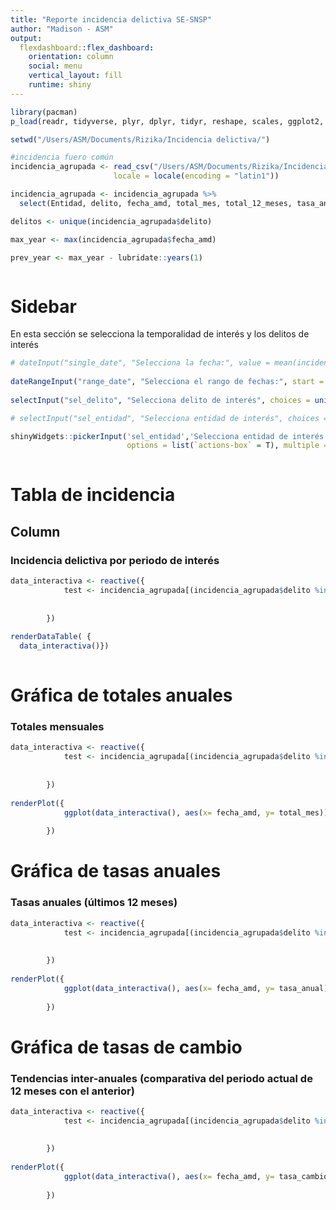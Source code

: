 ```yaml
---
title: "Reporte incidencia delictiva SE-SNSP"
author: "Madison - ASM"
output:
  flexdashboard::flex_dashboard:
    orientation: column
    social: menu
    vertical_layout: fill
    runtime: shiny
---
```


```r
library(pacman)
p_load(readr, tidyverse, plyr, dplyr, tidyr, reshape, scales, ggplot2, kableExtra, ggthemes, ggrepel, data.table, zoo, flexdashboard, flextable, DT, datasets, lubridate, shiny, shinyWidgets,  rsconnect)

setwd("/Users/ASM/Documents/Rizika/Incidencia delictiva/")

#incidencia fuero común
incidencia_agrupada <- read_csv("/Users/ASM/Documents/Rizika/Incidencia delictiva/bases de ingesta/incidencia_agrupada.csv", 
                       locale = locale(encoding = "latin1"))

incidencia_agrupada <- incidencia_agrupada %>% 
  select(Entidad, delito, fecha_amd, total_mes, total_12_meses, tasa_anual, tasa_anual_pasada, tasa_cambio )

delitos <- unique(incidencia_agrupada$delito)

max_year <- max(incidencia_agrupada$fecha_amd)

prev_year <- max_year - lubridate::years(1)



```



Sidebar {.sidebar}
=======================================================================

<!-- Descripción de `datos`: la BD comprende la incidencia delictiva presentada por el Secretarido Ejecutivo, desde un punto de vista de los casos mas no de las víctimas. El periodo de recopilación va de 2015 a 2021. Las tasas se construyen conforme el total de incidentes entre el total de población del estado por cada cien mil habitantes.  -->

<!-- [página para descarga de datos](https://www.gob.mx/sesnsp/acciones-y-programas/incidencia-delictiva-del-fuero-comun-nueva-metodologia?state=published) -->



En esta sección se selecciona la temporalidad de interés y los delitos de interés

```r

# dateInput("single_date", "Selecciona la fecha:", value = mean(incidencia_agrupada$fecha_amd), min = min(incidencia_agrupada$fecha_amd), max = max(incidencia_agrupada$fecha_amd), format = "yyyy-mm-dd")
                      
dateRangeInput("range_date", "Selecciona el rango de fechas:", start = prev_year, end = max(incidencia_agrupada$fecha_amd), min = min(incidencia_agrupada$fecha_amd), max = max(incidencia_agrupada$fecha_amd),  format = "yyyy-mm-dd" )
                      
selectInput("sel_delito", "Selecciona delito de interés", choices = unique(incidencia_agrupada$delito) )

# selectInput("sel_entidad", "Selecciona entidad de interés", choices = unique(incidencia_agrupada$Entidad))

shinyWidgets::pickerInput('sel_entidad','Selecciona entidad de interés', choices = unique(incidencia_agrupada$Entidad),
                          options = list(`actions-box` = T), multiple = T, selected = 32)
    

```


Tabla de incidencia
=======================================================================

Column
-----------------------------------------------------------------------

### Incidencia delictiva por periodo de interés

```r
data_interactiva <- reactive({
            test <- incidencia_agrupada[(incidencia_agrupada$delito %in% input$sel_delito) & incidencia_agrupada$fecha_amd >= input$range_date[1] & incidencia_agrupada$fecha_amd <= input$range_date[2],]
           
            
        })
        
renderDataTable( {
  data_interactiva()})
    
```


Gráfica de totales anuales
=======================================================================

### Totales mensuales

```r
data_interactiva <- reactive({
            test <- incidencia_agrupada[(incidencia_agrupada$delito %in% input$sel_delito) &  incidencia_agrupada$Entidad %in% input$sel_entidad & incidencia_agrupada$fecha_amd >= input$range_date[1] & incidencia_agrupada$fecha_amd <= input$range_date[2],]
           
            
        })
        
renderPlot({ 
            ggplot(data_interactiva(), aes(x= fecha_amd, y= total_mes)) + geom_bar(stat="identity", fill = "#00586F") +  geom_text(aes(label=total_mes),hjust=0,vjust=-.5, size = 5)
        
        })
```


Gráfica de tasas anuales
=======================================================================

### Tasas anuales (últimos 12 meses)

```r
data_interactiva <- reactive({
            test <- incidencia_agrupada[(incidencia_agrupada$delito %in% input$sel_delito) &  incidencia_agrupada$Entidad %in% input$sel_entidad & incidencia_agrupada$fecha_amd >= input$range_date[1] & incidencia_agrupada$fecha_amd <= input$range_date[2],]
           
            
        })
        
renderPlot({ 
            ggplot(data_interactiva(), aes(x= fecha_amd, y= tasa_anual)) + geom_line(aes(colour = Entidad)) +  geom_text(aes(label=ifelse(fecha_amd>=max_year, as.character(Entidad),'')),hjust=0,vjust=0, size = 2)
        
        })
```


Gráfica de tasas de cambio
=======================================================================

### Tendencias inter-anuales (comparativa del periodo actual de 12 meses con el anterior)

```r
data_interactiva <- reactive({
            test <- incidencia_agrupada[(incidencia_agrupada$delito %in% input$sel_delito) &  incidencia_agrupada$Entidad %in% input$sel_entidad & incidencia_agrupada$fecha_amd >= input$range_date[1] & incidencia_agrupada$fecha_amd <= input$range_date[2],]
           
            
        })
        
renderPlot({ 
            ggplot(data_interactiva(), aes(x= fecha_amd, y= tasa_cambio)) + geom_line(aes(colour = Entidad)) +  geom_text(aes(label=ifelse(fecha_amd>=max_year, as.character(Entidad),'')),hjust=0,vjust=0, size = 2)
        
        })

```

